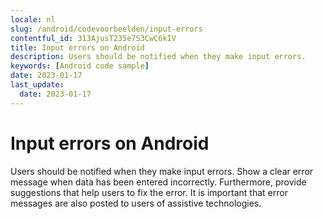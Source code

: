 ```yaml
---
locale: nl
slug: /android/codevoorbeelden/input-errors
contentful_id: 313AjusT235e7S3CwC6kIV
title: Input errors on Android
description: Users should be notified when they make input errors.
keywords: [Android code sample]
date: 2023-01-17
last_update:
  date: 2023-01-17
---
```


# Input errors on Android

Users should be notified when they make input errors. Show a clear error message when data has been entered incorrectly. Furthermore, provide suggestions that help users to fix the error. It is important that error messages are also posted to users of assistive technologies.

<CodeSample id="input-errors" locale="nl" platform="android"/>
